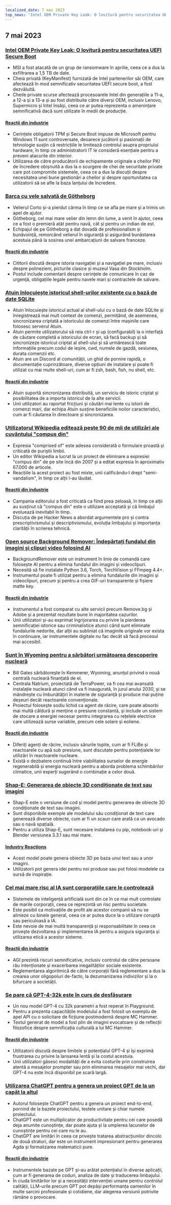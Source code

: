 ```yaml
---
localized_date: 7 mai 2023
top_news: 'Intel OEM Private Key Leak: O lovitură pentru securitatea UEFI Secure Boot'
---
```




<CallToAction />

<Steps>

## 7 mai 2023

### [Intel OEM Private Key Leak: O lovitură pentru securitatea UEFI Secure Boot](https://securityonline.info/intel-oem-private-key-leak-a-blow-to-uefi-secure-boot-security/)

- MSI a fost atacată de un grup de ransomware în aprilie, ceea ce a dus la exfiltrarea a 1,5 TB de date.
- Cheia privată (KeyManifest) furnizată de Intel partenerilor săi OEM, care afectează în mod semnificativ securitatea UEFI secure boot, a fost dezvăluită.
- Cheile private scurse afectează procesoarele Intel din generațiile a 11-a, a 12-a și a 13-a și au fost distribuite către diverși OEM, inclusiv Lenovo, Supermicro și Intel însăși, ceea ce ar putea reprezenta o amenințare semnificativă dacă sunt utilizate în medii de producție.

#### [Reacții din industrie](http://news.ycombinator.com/item?id=35843566)

- Cerințele obligatorii TPM și Secure Boot impuse de Microsoft pentru Windows 11 sunt controversate, deoarece jucătorii și pasionații de tehnologie susțin că restricțiile le limitează controlul asupra propriului hardware, în timp ce administratorii IT le consideră esențiale pentru a preveni atacurile din interior.
- Utilizarea de către producătorii de echipamente originale a cheilor PKI de încredere obișnuită a dus la o scurgere de chei de securitate private care pot compromite sistemele, ceea ce a dus la discuții despre necesitatea unei bune gestionări a cheilor și despre oportunitatea ca utilizatorii să se afle la baza lanțului de încredere.

### [Barca cu vele salvată de Götheborg](https://www.gotheborg.se/news/rescue-of-sailing-boat/)

- Velierul Corto și-a pierdut cârma în timp ce se afla pe mare și a trimis un apel de ajutor.
- Götheborg, cel mai mare velier din lemn din lume, a venit în ajutor, ceea ce a fost o premieră atât pentru navă, cât și pentru un indian de est.
- Echipajul de pe Götheborg a dat dovadă de profesionalism și bunăvoință, remorcând velierul în siguranță și asigurând bunăstarea acestuia până la sosirea unei ambarcațiuni de salvare franceze.

#### [Reacții din industrie](http://news.ycombinator.com/item?id=35838751)

- Cititorii discută despre istoria navigației și a navigației pe mare, inclusiv despre polinezieni, picturile clasice și muzeul Vasa din Stockholm.
- Postul include comentarii despre cerințele de comunicare în caz de urgență, obligațiile legale pentru navele mari și contractele de salvare.

### [Atuin înlocuiește istoricul shell-urilor existente cu o bază de date SQLite](https://github.com/ellie/atuin)

- Atuin înlocuiește istoricul actual al shell-ului cu o bază de date SQLite și înregistrează mai mult context de comenzi, permițând, de asemenea, sincronizarea criptată a istoricului de comenzi între mașinile care folosesc serverul Atuin.
- Atuin permite utilizatorului să reia ctrl-r și up (configurabil) la o interfață de căutare completă a istoricului de ecran, să facă backup și să sincronizeze istoricul criptat al shell-ului și să urmărească toate informațiile precum codul de ieșire, cwd, numele de gazdă, sesiunea, durata comenzii etc.
- Atuin are un Discord al comunității, un ghid de pornire rapidă, o documentație cuprinzătoare, diverse opțiuni de instalare și poate fi utilizat cu mai multe shell-uri, cum ar fi zsh, bash, fish, nu shell, etc.

#### [Reacții din industrie](http://news.ycombinator.com/item?id=35839470)

- Atuin suportă sincronizarea distribuită, un serviciu de istoric criptat și posibilitatea de a importa istoricul de la alte servicii.
- Unii utilizatori au raportat fricțiuni și căutări mai lente cu istorii de comenzi mari, dar echipa Atuin susține beneficiile noilor caracteristici, cum ar fi căutarea în directoare și sincronizarea.

### [Utilizatorul Wikipedia editează peste 90 de mii de utilizări ale cuvântului "compus din"](https://en.wikipedia.org/wiki/User:Giraffedata/comprised_of)

- Expresia "comprised of" este adesea considerată o formulare proastă și criticată de puriștii limbii.
- Un editor Wikipedia a lucrat la un proiect de eliminare a expresiei "compus din" de pe site încă din 2007 și a editat expresia în aproximativ 67.000 de articole.
- Reacțiile la acest proiect au fost mixte, unii calificându-l drept "semi-vandalism", în timp ce alții l-au lăudat.

#### [Reacții din industrie](http://news.ycombinator.com/item?id=35838180)

- Campania editorului a fost criticată ca fiind prea zeloasă, în timp ce alții au susținut că "compus din" este o utilizare acceptată și că limbajul evoluează inevitabil în timp.
- Discuția de pe Hacker News a abordat argumentele pro și contra prescriptivismului și descriptivismului, evoluția limbajului și importanța clarității în scrierea tehnică.

### [Open source Background Remover: Îndepărtați fundalul din imagini și clipuri video folosind AI](https://github.com/nadermx/backgroundremover)

- BackgroundRemover este un instrument în linie de comandă care folosește AI pentru a elimina fundalul din imagini și videoclipuri.
- Necesită să fie instalate Python 3.6, Torch, TorchVision și FFmpeg 4.4+.
- Instrumentul poate fi utilizat pentru a elimina fundalurile din imagini și videoclipuri, precum și pentru a crea GIF-uri transparente și fișiere matte key.

#### [Reacții din industrie](http://news.ycombinator.com/item?id=35838504)

- Instrumentul a fost comparat cu alte servicii precum Remove.bg și Adobe și a prezentat rezultate bune în majoritatea cazurilor.
- Unii utilizatori și-au exprimat îngrijorarea cu privire la pierderea semnificației istorice sau criminalistice atunci când sunt eliminate fundalurile nedorite, dar alții au subliniat că imaginile originale vor exista în continuare, iar instrumentele digitale nu fac decât să facă procesul mai accesibil.

### [Sunt în Wyoming pentru a sărbători următoarea descoperire nucleară](https://www.gatesnotes.com/Wyoming-TerraPower)

- Bill Gates sărbătorește în Kemmerer, Wyoming, anunțul privind o nouă centrală nucleară finanțată de el.
- Centrala Natrium, proiectată de TerraPower, va fi cea mai avansată instalație nucleară atunci când va fi inaugurată, în jurul anului 2030, și se mândrește cu îmbunătățiri în materie de siguranță și produce mai puține deșeuri decât reactoarele convenționale.
- Proiectul folosește sodiu lichid ca agent de răcire, care poate absorbi mai multă căldură și menține o presiune constantă, și include un sistem de stocare a energiei necesar pentru integrarea cu rețelele electrice care utilizează surse variabile, precum cele solare și eoliene.

#### [Reacții din industrie](http://news.ycombinator.com/item?id=35838407)

- Diferiți agenți de răcire, inclusiv sărurile topite, cum ar fi FLiBe și reactoarele cu apă sub presiune, sunt discutate pentru potențialele lor utilizări în reactoarele nucleare.
- Există o dezbatere continuă între viabilitatea surselor de energie regenerabilă și energia nucleară pentru a aborda problema schimbărilor climatice, unii experți sugerând o combinație a celor două.

### [Shap-E: Generarea de obiecte 3D condiționate de text sau imagini](https://github.com/openai/shap-e)

- Shap-E este o versiune de cod și model pentru generarea de obiecte 3D condiționate de text sau imagini.
- Sunt disponibile exemple ale modelului său condiționat de text care generează diverse obiecte, cum ar fi un scaun care arată ca un avocado sau o navă spațială.
- Pentru a utiliza Shap-E, sunt necesare instalarea cu pip, notebook-uri și Blender versiunea 3.3.1 sau mai mare.

#### [Industry Reactions](http://news.ycombinator.com/item?id=35836976)

- Acest model poate genera obiecte 3D pe baza unui text sau a unor imagini.
- Utilizatorii pot genera idei pentru noi produse sau pot folosi modelele ca sursă de inspirație.

### [Cel mai mare risc al IA sunt corporațiile care le controlează](https://www.fastcompany.com/90892235/researcher-meredith-whittaker-says-ais-biggest-risk-isnt-consciousness-its-the-corporations-that-control-them)

- Sistemele de inteligență artificială sunt din ce în ce mai mult controlate de marile corporații, ceea ce reprezintă un risc pentru societate.
- Este posibil ca motivațiile de profit ale acestor companii să nu se alinieze cu binele general, ceea ce ar putea duce la o utilizare coruptă sau periculoasă a IA.
- Este nevoie de mai multă transparență și responsabilitate în ceea ce privește dezvoltarea și implementarea IA pentru a asigura siguranța și utilizarea etică a acestor sisteme.

#### [Reacții din industrie](http://news.ycombinator.com/item?id=35841542)

- AGI prezintă riscuri semnificative, inclusiv controlul de către persoane rău intenționate și exacerbarea inegalităților sociale existente.
- Reglementarea algoritmică de către corporații fără reglementare a dus la crearea unor oligopoluri de-facto, la dezumanizarea indivizilor și la o bifurcare a societății.

### [Se pare că GPT-4-32k este în curs de desfășurare](https://community.openai.com/t/it-looks-like-gpt-4-32k-is-rolling-out/194615)

- Un nou model GPT-4 cu 32k parametri a fost reperat în Playground.
- Pentru a prezenta capacitățile modelului a fost folosit un exemplu de apel API cu o solicitare de ficțiune postmodernă despre MC Hammer.
- Textul generat de model a fost plin de imagini evocatoare și de reflecții filozofice despre semnificația culturală a lui MC Hammer.

#### [Reacții din industrie](http://news.ycombinator.com/item?id=35841460)

- Utilizatorii discută despre limitele și potențialul GPT-4 și își exprimă frustrarea cu privire la lansarea lentă și la costul acestuia.
- Unii utilizatori găsesc modalități de a evita costurile prin construirea atentă a mesajelor prompter sau prin eliminarea mesajelor mai vechi, dar GPT-4 nu este încă disponibil pe scară largă.

### [Utilizarea ChatGPT pentru a genera un proiect GPT de la un capăt la altul](https://github.com/ixaxaar/VardaGPT/blob/master/STORY.md)

- Autorul folosește ChatGPT pentru a genera un proiect end-to-end, pornind de la bazele proiectului, testele unitare și chiar numele proiectului.
- ChatGPT este un multiplicator de productivitate pentru cei care posedă deja anumite cunoștințe, dar poate ajuta și la umplerea lacunelor de cunoștințe pentru cei care nu le au.
- ChatGPT are limitări în ceea ce privește tratarea abstracțiunilor dincolo de două straturi, dar este un instrument impresionant pentru generarea Agda și formalizarea matematicii pure.

#### [Reacții din industrie](http://news.ycombinator.com/item?id=35839536)

- Instrumentele bazate pe GPT și-au arătat potențialul în diverse aplicații, cum ar fi generarea de coduri, analiza de date și traducerea limbajului.
- În ciuda limitărilor lor și a necesității intervenției umane pentru controlul calității, LLM-urile precum GPT pot depăși performanța oamenilor în multe sarcini profesionale și cotidiene, dar alegerea versiunii potrivite rămâne o provocare.

</Steps>
